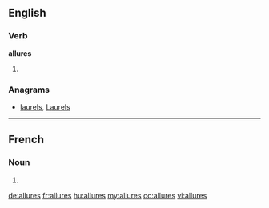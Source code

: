 ==English==

===Verb===
'''allures'''

# {{third-person singular of|allure}}

===Anagrams===
* [[laurels#English|laurels]], [[Laurels#English|Laurels]]

----

==French==

===Noun===
{{head|fr|plural}} {{f|p}}

# {{plural of|allure|lang=fr}}

[[de:allures]]
[[fr:allures]]
[[hu:allures]]
[[my:allures]]
[[oc:allures]]
[[vi:allures]]